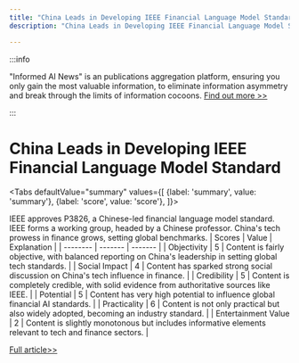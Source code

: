 ```yaml
---
title: "China Leads in Developing IEEE Financial Language Model Standard"
description: "China Leads in Developing IEEE Financial Language Model Standard"

---
```



:::info

"Informed AI News" is an publications aggregation platform, ensuring you only gain the most valuable information, to eliminate information asymmetry and break through the limits of information cocoons.  [Find out more >>](/)

:::

# China Leads in Developing IEEE Financial Language Model Standard


<Tabs
	defaultValue="summary"
	values={[
	{label: 'summary', value: 'summary'},
	{label: 'score', value: 'score'},
]}>
<TabItem value="summary">


IEEE approves P3826, a Chinese-led financial language model standard. IEEE forms a working group, headed by a Chinese professor. China's tech prowess in finance grows, setting global benchmarks.
</TabItem>
<TabItem value="score">
	| Scores     | Value   | Explanation |
	| -------- | ------- | ------- |
	| Objectivity  | 5    | Content is fairly objective, with balanced reporting on China's leadership in setting global tech standards.    |
	| Social Impact | 4     | Content has sparked strong social discussion on China's tech influence in finance.    |
	| Credibility    | 5    | Content is completely credible, with solid evidence from authoritative sources like IEEE.    |
	| Potential    | 5    | Content has very high potential to influence global financial AI standards.    |
	| Practicality    | 6    | Content is not only practical but also widely adopted, becoming an industry standard.    |
	| Entertainment Value    | 2    | Content is slightly monotonous but includes informative elements relevant to tech and finance sectors.    |
</TabItem>
</Tabs>

[Full article>>](https://readhub.cn/topic/8aUhUrRmi6e)
